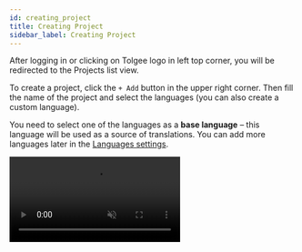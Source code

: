 ```yaml
---
id: creating_project
title: Creating Project
sidebar_label: Creating Project
---
```



After logging in or clicking on Tolgee logo in left top corner, you will be redirected to the Projects list view.

To create a project, click the `+ Add` button in the upper right corner. Then fill the name of the project and select the languages (you can also create a custom language).

You need to select one of the languages as a **base language** – this language will be used as a source of translations. You can add more languages later in the [Languages settings](/platform/projects_and_organizations/languages#languages-settings).

<ScreenWrapper>
  <video loop autoPlay muted style={{ maxWidth: '100%', margin: '0 auto' }}>
    <source src="/create-project.mov" />
  </video>
</ScreenWrapper>
